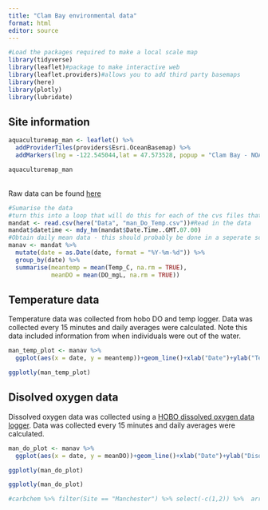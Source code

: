 ```yaml
---
title: "Clam Bay environmental data"
format: html
editor: source
---
```






```r
#Load the packages required to make a local scale map
library(tidyverse)
library(leaflet)#package to make interactive web
library(leaflet.providers)#allows you to add third party basemaps
library(here)
library(plotly)
library(lubridate)
```

## Site information

```r
aquaculturemap_man <- leaflet() %>% 
  addProviderTiles(providers$Esri.OceanBasemap) %>%
  addMarkers(lng = -122.545044,lat = 47.573528, popup = "Clam Bay - NOAA Manchester")
```

```r
aquaculturemap_man
```

<Br>Raw data can be found [here](https://github.com/CraigNorrie/Environmental-data-website/tree/main/Data)<Br>

```r
#Sumarise the data
#turn this into a loop that will do this for each of the cvs files that I have in the data folder
mandat <- read.csv(here("Data", "man_Do_Temp.csv"))#Read in the data
mandat$datetime <- mdy_hm(mandat$Date.Time..GMT.07.00)
#Obtain daily mean data - this should probably be done in a seperate script and this should be saved for the website only
manav <- mandat %>%
  mutate(date = as.Date(date, format = "%Y-%m-%d")) %>%
  group_by(date) %>%
  summarise(meantemp = mean(Temp_C, na.rm = TRUE),
            meanDO = mean(DO_mgL, na.rm = TRUE))
```


## Temperature data

Temperature data was collected from hobo DO and temp logger.  Data was collected every 15 minutes and daily averages were calculated. Note this data included information from when individuals were out of the water. <Br>

```r
man_temp_plot <- manav %>% 
  ggplot(aes(x = date, y = meantemp))+geom_line()+xlab("Date")+ylab("Temperature (°C)")+theme_bw()

```

```r
ggplotly(man_temp_plot)
```

## Disolved oxygen data

Dissolved oxygen data was collected using a [HOBO dissolved oxygen data logger](https://www.onsetcomp.com/products/data-loggers/u26-001). Data was collected every 15 minutes and daily averages were calculated. 

```r
man_do_plot <- manav %>% 
  ggplot(aes(x = date, y = meanDO))+geom_line()+xlab("Date")+ylab("Disolved oxygen (mg/L)")+theme_bw()

ggplotly(man_do_plot)

```

```r
ggplotly(man_do_plot)
```


```r
#carbchem %>% filter(Site == "Manchester") %>% select(-c(1,2)) %>%  arrange(Year, Month)
```

